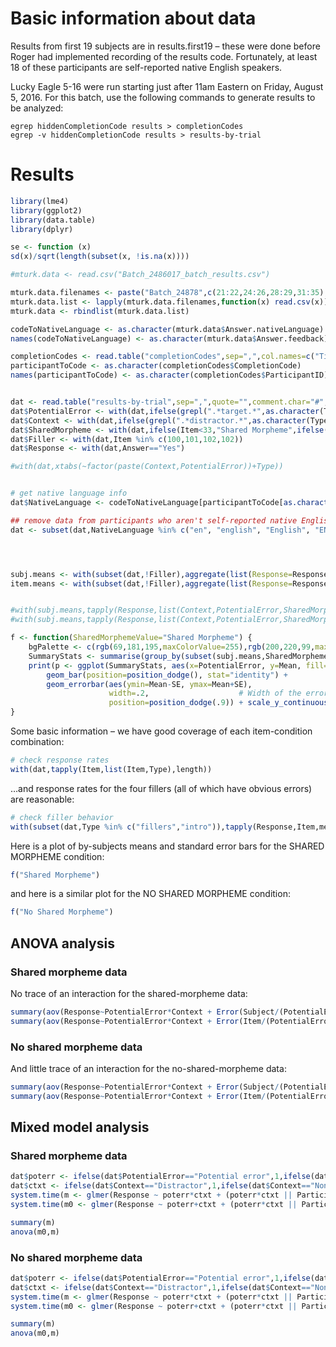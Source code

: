 # Basic information about data

Results from first 19 subjects are in results.first19 -- these were done before Roger had implemented recording of the results code.  Fortunately, at least 18 of these participants are self-reported native English speakers.

Lucky Eagle 5-16 were run starting just after 11am Eastern on Friday, August 5, 2016.  For this batch, use the following commands to generate results to be analyzed:

    egrep hiddenCompletionCode results > completionCodes
    egrep -v hiddenCompletionCode results > results-by-trial
    
# Results

```r
library(lme4)
library(ggplot2)
library(data.table)
library(dplyr)

se <- function (x) 
sd(x)/sqrt(length(subset(x, !is.na(x))))

#mturk.data <- read.csv("Batch_2486017_batch_results.csv")

mturk.data.filenames <- paste("Batch_24878",c(21:22,24:26,28:29,31:35),"_batch_results.csv",sep="")
mturk.data.list <- lapply(mturk.data.filenames,function(x) read.csv(x))
mturk.data <- rbindlist(mturk.data.list)

codeToNativeLanguage <- as.character(mturk.data$Answer.nativeLanguage)
names(codeToNativeLanguage) <- as.character(mturk.data$Answer.feedback)

completionCodes <- read.table("completionCodes",sep=",",col.names=c("Timestamp","ParticipantID","Controller","IbexItem","Element","Type","Item","CompletionCode"))
participantToCode <- as.character(completionCodes$CompletionCode)
names(participantToCode) <- as.character(completionCodes$ParticipantID)


dat <- read.table("results-by-trial",sep=",",quote="",comment.char="#",col.names=c("Timestamp","ParticipantID","Controller","IbexItem","Element","Type","Item","Question","Answer","Correct","RT"))
dat$PotentialError <- with(dat,ifelse(grepl(".*target.*",as.character(Type)),"Not a potential error",ifelse(grepl(".*error.*",as.character(Type)),"Potential error",NA)))
dat$Context <- with(dat,ifelse(grepl(".*distractor.*",as.character(Type)),"Distractor",ifelse(grepl(".*control.*",as.character(Type)),"Non-distractor",NA)))
dat$SharedMorpheme <- with(dat,ifelse(Item<33,"Shared Morpheme",ifelse(Item<65,"No Shared Morpheme",NA)))
dat$Filler <- with(dat,Item %in% c(100,101,102,102))
dat$Response <- with(dat,Answer=="Yes")

#with(dat,xtabs(~factor(paste(Context,PotentialError))+Type))


# get native language info
dat$NativeLanguage <- codeToNativeLanguage[participantToCode[as.character(dat$ParticipantID)]]

## remove data from participants who aren't self-reported native English speakers
dat <- subset(dat,NativeLanguage %in% c("en", "english", "English", "ENGLISH"))




subj.means <- with(subset(dat,!Filler),aggregate(list(Response=Response),list(Subject=ParticipantID,Context=Context,PotentialError=PotentialError,SharedMorpheme=SharedMorpheme),mean))
item.means <- with(subset(dat,!Filler),aggregate(list(Response=Response),list(Item=factor(paste("I",Item)),Context=Context,PotentialError=PotentialError,SharedMorpheme=SharedMorpheme),mean))


#with(subj.means,tapply(Response,list(Context,PotentialError,SharedMorpheme),mean))
#with(subj.means,tapply(Response,list(Context,PotentialError,SharedMorpheme),se))

f <- function(SharedMorphemeValue="Shared Morpheme") {
	bgPalette <- c(rgb(69,181,195,maxColorValue=255),rgb(200,220,99,maxColorValue=255))
	SummaryStats <- summarise(group_by(subset(subj.means,SharedMorpheme==SharedMorphemeValue),PotentialError,Context),Mean=mean(Response),SE=se(Response))
	print(p <- ggplot(SummaryStats, aes(x=PotentialError, y=Mean, fill=Context)) + 
        geom_bar(position=position_dodge(), stat="identity") +
        geom_errorbar(aes(ymin=Mean-SE, ymax=Mean+SE),
                      width=.2,                    # Width of the error bars
                      position=position_dodge(.9)) + scale_y_continuous(limits=c(0,1)) + ylab("% YES") + ggtitle(SharedMorphemeValue) + scale_fill_manual(values=bgPalette))
}
```

Some basic information -- we have good coverage of each item-condition combination:

```r
# check response rates
with(dat,tapply(Item,list(Item,Type),length))
```

...and response rates for the four fillers (all of which have obvious errors) are reasonable:

```r
# check filler behavior
with(subset(dat,Type %in% c("fillers","intro")),tapply(Response,Item,mean))
```

Here is a plot of by-subjects means and standard error bars for the SHARED MORPHEME condition:

```r
f("Shared Morpheme")
```

and here is a similar plot for the NO SHARED MORPHEME condition:

```r
f("No Shared Morpheme")
```

## ANOVA analysis


### Shared morpheme data

No trace of an interaction for the shared-morpheme data:

```r
summary(aov(Response~PotentialError*Context + Error(Subject/(PotentialError*Context)),subset(subj.means,SharedMorpheme=="Shared Morpheme")))
summary(aov(Response~PotentialError*Context + Error(Item/(PotentialError*Context)),subset(item.means,SharedMorpheme=="Shared Morpheme")))
```


### No shared morpheme data

And little trace of an interaction for the no-shared-morpheme data:

```r
summary(aov(Response~PotentialError*Context + Error(Subject/(PotentialError*Context)),subset(subj.means,SharedMorpheme=="No Shared Morpheme")))
summary(aov(Response~PotentialError*Context + Error(Item/(PotentialError*Context)),subset(item.means,SharedMorpheme=="No Shared Morpheme")))
```

## Mixed model analysis

### Shared morpheme data

```r
dat$poterr <- ifelse(dat$PotentialError=="Potential error",1,ifelse(dat$PotentialError=="Not a potential error",-1,NA))
dat$ctxt <- ifelse(dat$Context=="Distractor",1,ifelse(dat$Context=="Non-distractor",-1,NA))
system.time(m <- glmer(Response ~ poterr*ctxt + (poterr*ctxt || ParticipantID) + (poterr*ctxt || Item),subset(dat,SharedMorpheme=="Shared Morpheme"),family="binomial"))
system.time(m0 <- glmer(Response ~ poterr+ctxt + (poterr*ctxt || ParticipantID) + (poterr*ctxt || Item),subset(dat,SharedMorpheme=="Shared Morpheme"),family="binomial"))
```

```r
summary(m)
anova(m0,m)
```


### No shared morpheme data

```r
dat$poterr <- ifelse(dat$PotentialError=="Potential error",1,ifelse(dat$PotentialError=="Not a potential error",-1,NA))
dat$ctxt <- ifelse(dat$Context=="Distractor",1,ifelse(dat$Context=="Non-distractor",-1,NA))
system.time(m <- glmer(Response ~ poterr*ctxt + (poterr*ctxt || ParticipantID) + (poterr*ctxt || Item),subset(dat,SharedMorpheme=="No Shared Morpheme"),family="binomial"))
system.time(m0 <- glmer(Response ~ poterr+ctxt + (poterr*ctxt || ParticipantID) + (poterr*ctxt || Item),subset(dat,SharedMorpheme=="No Shared Morpheme"),family="binomial"))
```

```r
summary(m)
anova(m0,m)
```